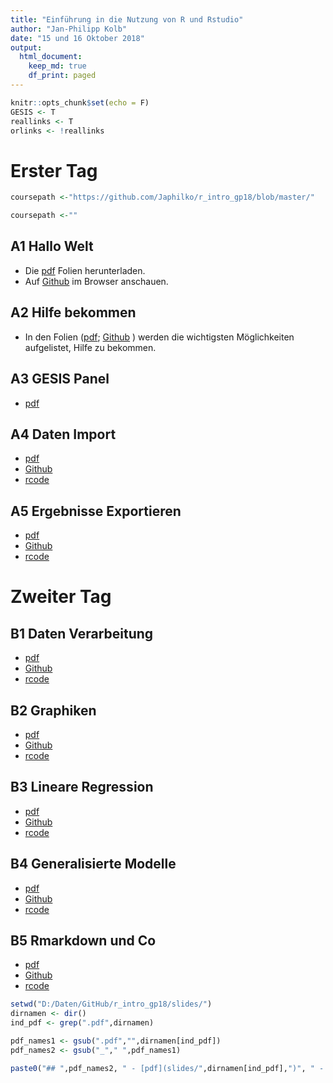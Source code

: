 ```yaml
---
title: "Einführung in die Nutzung von R und Rstudio"
author: "Jan-Philipp Kolb"
date: "15 und 16 Oktober 2018"
output:
  html_document:
    keep_md: true
    df_print: paged
---
```


```r
knitr::opts_chunk$set(echo = F)
GESIS <- T
reallinks <- T
orlinks <- !reallinks
```

# Erster Tag

```r

coursepath <-"https://github.com/Japhilko/r_intro_gp18/blob/master/"
```

```r
coursepath <-""
```

## A1 Hallo Welt 

- Die [pdf](`r paste0(coursepath,"slides/A1_HalloWelt.pdf")`) Folien herunterladen.
- Auf [Github](`r paste0(coursepath,"slides/A1_HalloWelt.md")`) im Browser anschauen. 

## A2 Hilfe bekommen 

- In den Folien ([pdf](`r paste0(coursepath,"slides/A2_HilfeBekommen.pdf")`);
[Github](`r paste0(coursepath,"slides/A2_HilfeBekommen.md")`)  )
werden die wichtigsten Möglichkeiten aufgelistet, Hilfe zu bekommen.

## A3 GESIS Panel 

- [pdf](`r paste0(coursepath,"slides/A3_GESISPanel.pdf")`) 


## A4 Daten Import 

- [pdf](`r paste0(coursepath,"A4_DatenImport.pdf")`) 
- [Github](`r paste0(coursepath,"slides/A4_DatenImport.md")`) 
- [rcode](`r paste0(coursepath,"slides/A4_DatenImport.R")`)

## A5 Ergebnisse Exportieren 
- [pdf](`r paste0(coursepath,"slides/A5_ErgebnisseExportieren.pdf")`) 
- [Github](`r paste0(coursepath,"slides/A5_ErgebnisseExportieren.md")`)
- [rcode](`r paste0(coursepath,"slides/A5_ErgebnisseExportieren.R")`)

# Zweiter Tag 

## B1 Daten Verarbeitung 
- [pdf](`r paste0(coursepath,"slides/B1_DatenVerarbeitung.pdf")`) 
- [Github](`r paste0(coursepath,"slides/B1_DatenVerarbeitung.md")`) 
- [rcode](`r paste0(coursepath,"slides/B1_DatenVerarbeitung.R")`)

## B2 Graphiken 
- [pdf](`r paste0(coursepath,"slides/B2_Graphiken.pdf")`) 
- [Github](`r paste0(coursepath,"slides/B2_Graphiken.md")`) 
- [rcode](`r paste0(coursepath,"slides/B2_Graphiken.R")`)

## B3 Lineare Regression 
- [pdf](`r paste0(coursepath,"slides/B3_linreg.pdf")`) 
- [Github](`r paste0(coursepath,"slides/B3_linreg.md")`) 
- [rcode](`r paste0(coursepath,"slides/B3_linreg.R")`)

## B4 Generalisierte Modelle 

- [pdf](`r paste0(coursepath,"slides/B4_logreg.pdf")`) 
- [Github](`r paste0(coursepath,"slides/B4_logreg.md")`) 
- [rcode](`r paste0(coursepath,"slides/B4_logreg.R")`)                                                            

## B5 Rmarkdown und Co 

- [pdf](`r paste0(coursepath,"slides/B5_rmarkdown_co.pdf")`) 
- [Github](`r paste0(coursepath,"slides/B5_rmarkdown_co.md")`) 
- [rcode](`r paste0(coursepath,"slides/B5_rmarkdown_co.R")`)

```r
setwd("D:/Daten/GitHub/r_intro_gp18/slides/")
dirnamen <- dir()
ind_pdf <- grep(".pdf",dirnamen)

pdf_names1 <- gsub(".pdf","",dirnamen[ind_pdf])
pdf_names2 <- gsub("_"," ",pdf_names1)

paste0("## ",pdf_names2, " - [pdf](slides/",dirnamen[ind_pdf],")", " - [Github](slides/",pdf_names1,".md) - [rcode](slides/",pdf_names1,".R)")
```
